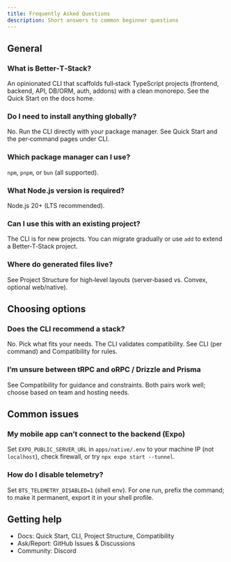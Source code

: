 ```yaml
---
title: Frequently Asked Questions
description: Short answers to common beginner questions
---
```


## General

### What is Better‑T‑Stack?
An opinionated CLI that scaffolds full‑stack TypeScript projects (frontend, backend, API, DB/ORM, auth, addons) with a clean monorepo. See the Quick Start on the docs home.

### Do I need to install anything globally?
No. Run the CLI directly with your package manager. See Quick Start and the per‑command pages under CLI.

### Which package manager can I use?
`npm`, `pnpm`, or `bun` (all supported).

### What Node.js version is required?
Node.js 20+ (LTS recommended).

### Can I use this with an existing project?
The CLI is for new projects. You can migrate gradually or use `add` to extend a Better‑T‑Stack project.

### Where do generated files live?
See Project Structure for high‑level layouts (server‑based vs. Convex, optional web/native).

## Choosing options

### Does the CLI recommend a stack?
No. Pick what fits your needs. The CLI validates compatibility. See CLI (per command) and Compatibility for rules.

### I’m unsure between tRPC and oRPC / Drizzle and Prisma
See Compatibility for guidance and constraints. Both pairs work well; choose based on team and hosting needs.

## Common issues

### My mobile app can’t connect to the backend (Expo)
Set `EXPO_PUBLIC_SERVER_URL` in `apps/native/.env` to your machine IP (not `localhost`), check firewall, or try `npx expo start --tunnel`.

### How do I disable telemetry?
Set `BTS_TELEMETRY_DISABLED=1` (shell env). For one run, prefix the command; to make it permanent, export it in your shell profile.

## Getting help

- Docs: Quick Start, CLI, Project Structure, Compatibility
- Ask/Report: GitHub Issues & Discussions
- Community: Discord
